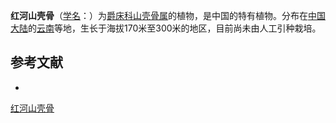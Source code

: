 {{Speciesbox
| name = 红河山壳骨
| status = 
| status_system = 
| image =
| genus = Pseuderanthemum
| species = teysmannioides
| authority = Ridl.
}}

'''红河山壳骨'''（[[学名|学名]]：{{lang|la|''Pseuderanthemum teysmannioides''}}）为[[爵床科|爵床科]][[山壳骨属|山壳骨属]]的植物，是中国的特有植物。分布在[[中国大陆|中国大陆]]的[[云南|云南]]等地，生长于海拔170米至300米的地区，目前尚未由人工引种栽培。

== 参考文献 ==
<div class="references-small">
* {{cite web| url =http://www.bioinfo.cn/db05/KmzwSpecies.php?action=view&id=547| title =红河山壳骨| work =《中国高等植物数据库全库》| publisher =中国科学院微生物研究所| author =昆明植物研究所| accessdate =2009-02-21| deadurl =yes| archiveurl =https://web.archive.org/web/20160305083458/http://www.bioinfo.cn/db05/KmzwSpecies.php?action=view&id=547| archivedate =2016-03-05}}
</div>

[[Category:山壳骨属|红河山壳骨]]


{{植物小作品}}